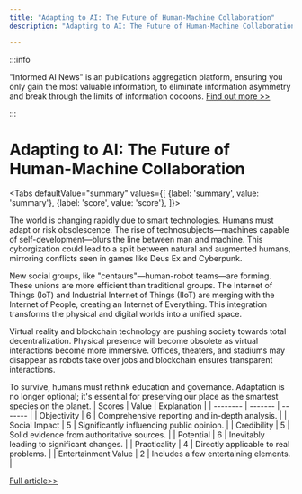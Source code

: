 ```yaml
---
title: "Adapting to AI: The Future of Human-Machine Collaboration"
description: "Adapting to AI: The Future of Human-Machine Collaboration"

---
```



:::info

"Informed AI News" is an publications aggregation platform, ensuring you only gain the most valuable information, to eliminate information asymmetry and break through the limits of information cocoons.  [Find out more >>](/)

:::

# Adapting to AI: The Future of Human-Machine Collaboration


<Tabs
	defaultValue="summary"
	values={[
	{label: 'summary', value: 'summary'},
	{label: 'score', value: 'score'},
]}>
<TabItem value="summary">


The world is changing rapidly due to smart technologies. Humans must adapt or risk obsolescence. The rise of technosubjects—machines capable of self-development—blurs the line between man and machine. This cyborgization could lead to a split between natural and augmented humans, mirroring conflicts seen in games like Deus Ex and Cyberpunk.

New social groups, like "centaurs"—human-robot teams—are forming. These unions are more efficient than traditional groups. The Internet of Things (IoT) and Industrial Internet of Things (IIoT) are merging with the Internet of People, creating an Internet of Everything. This integration transforms the physical and digital worlds into a unified space.

Virtual reality and blockchain technology are pushing society towards total decentralization. Physical presence will become obsolete as virtual interactions become more immersive. Offices, theaters, and stadiums may disappear as robots take over jobs and blockchain ensures transparent interactions.

To survive, humans must rethink education and governance. Adaptation is no longer optional; it's essential for preserving our place as the smartest species on the planet.
</TabItem>
<TabItem value="score">
	| Scores     | Value   | Explanation |
	| -------- | ------- | ------- |
	| Objectivity  | 6    | Comprehensive reporting and in-depth analysis.    |
	| Social Impact | 5     | Significantly influencing public opinion.    |
	| Credibility    | 5    | Solid evidence from authoritative sources.    |
	| Potential    | 6    | Inevitably leading to significant changes.    |
	| Practicality    | 4    | Directly applicable to real problems.    |
	| Entertainment Value    | 2    | Includes a few entertaining elements.    |
</TabItem>
</Tabs>

[Full article>>](https://hackernoon.com/i-opt-out-system-governance-and-coordination-must-change-bacause-of-ai-echoes?source=rss)
